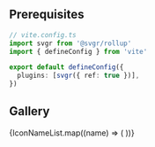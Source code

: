 
<Meta title='Icon' />

## Prerequisites

```typescript
// vite.config.ts
import svgr from '@svgr/rollup'
import { defineConfig } from 'vite'

export default defineConfig({
  plugins: [svgr({ ref: true })],
})
```

## Gallery

<IconGallery>
  {IconNameList.map((name) => (
    <IconItem name={name} key={name}>
      <Icon name={name} style={{ color: '#745DF9' }} />
    </IconItem>
  ))}
</IconGallery>
